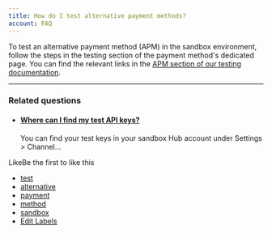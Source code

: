 ```yaml
---
title: How do I test alternative payment methods?
account: FAQ 
---
```


To test an alternative payment method (APM) in the sandbox environment, follow the steps in the testing section of the payment method's dedicated page. You can find the relevant links in the [APM section of our testing documentation](/display/DOCS/APM+testing).

* * *

### Related questions

*   #### [Where can I find my test API keys?](/pages/viewpage.action?pageId=720947)
    
    You can find your test keys in your sandbox Hub account under Settings > Channel...

LikeBe the first to like this

*   [test](/label/FAQ/test)
*   [alternative](/label/FAQ/alternative)
*   [payment](/label/FAQ/payment)
*   [method](/label/FAQ/method)
*   [sandbox](/label/FAQ/sandbox)
*   [Edit Labels](# "Edit Labels (Type 'l')")




